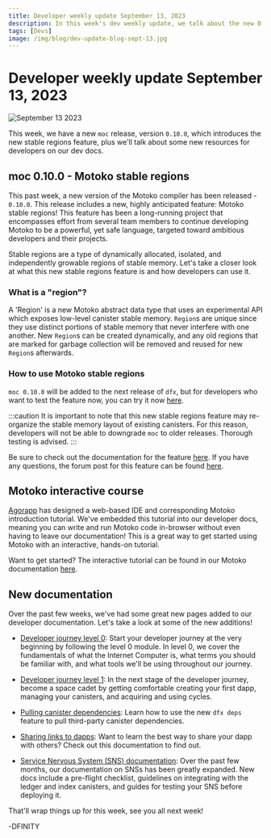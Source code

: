 ```yaml
---
title: Developer weekly update September 13, 2023
description: In this week's dev weekly update, we talk about the new 0.10.0 Motoko release, plus some new resources for developers on our dev docs. 
tags: [Devs]
image: /img/blog/dev-update-blog-sept-13.jpg
---
```


# Developer weekly update September 13, 2023

![September 13 2023](../../static/img/blog/dev-update-blog-sept-13.jpg)

This week, we have a new `moc` release, version `0.10.0`, which introduces the new stable regions feature, plus we'll talk about some new resources for developers on our dev docs. 

## moc 0.10.0 - Motoko stable regions

This past week, a new version of the Motoko compiler has been released - `0.10.0`. This release includes a new, highly anticipated feature: Motoko stable regions! This feature has been a long-running project that encompasses effort from several team members to continue developing Motoko to be a powerful, yet safe language, targeted toward ambitious developers and their projects. 

Stable regions are a type of dynamically allocated, isolated, and independently growable regions of stable memory. Let's take a closer look at what this new stable regions feature is and how developers can use it.

### What is a "region"? 

A 'Region' is a new Motoko abstract data type that uses an experimental API which exposes low-level canister stable memory. `Region`s are unique since they use distinct portions of stable memory that never interfere with one another. New `Region`s can be created dynamically, and any old regions that are marked for garbage collection will be removed and reused for new `Region`s afterwards. 

### How to use Motoko stable regions

`moc 0.10.0` will be added to the next release of `dfx`, but for developers who want to test the feature now, you can try it now [here](https://github.com/dfinity/motoko/releases).

:::caution
It is important to note that this new stable regions feature may re-organize the stable memory layout of existing canisters. For this reason, developers will not be able to downgrade `moc` to older releases. Thorough testing is advised.
:::

Be sure to check out the documentation for the feature [here](https://github.com/dfinity/motoko/blob/master/doc/md/stable-regions.md). If you have any questions, the forum post for this feature can be found [here](https://forum.dfinity.org/t/motoko-stable-regions/19182).

## Motoko interactive course

[Agorapp](https://agorapp.dev/) has designed a web-based IDE and corresponding Motoko introduction tutorial. We've embedded this tutorial into our developer docs, meaning you can write and run Motoko code in-browser without even having to leave our documentation! This is a great way to get started using Motoko with an interactive, hands-on tutorial. 

Want to get started? The interactive tutorial can be found in our Motoko documentation [here](https://internetcomputer.org/docs/current/motoko/tutorial).

## New documentation 

Over the past few weeks, we've had some great new pages added to our developer documentation. Let's take a look at some of the new additions!

- [Developer journey level 0](/docs/tutorials/developer-journey/level-0/index.md): Start your developer journey at the very beginning by following the level 0 module. In level 0, we cover the fundamentals of what the Internet Computer is, what terms you should be familiar with, and what tools we'll be using throughout our journey. 

- [Developer journey level 1](/docs/tutorials/developer-journey/level-1/index.md): In the next stage of the developer journey, become a space cadet by getting comfortable creating your first dapp, managing your canisters, and acquiring and using cycles.

- [Pulling canister dependencies](/docs/developer-docs/setup/pulling-canister-dependencies.md): Learn how to use the new `dfx deps` feature to pull third-party canister dependencies. 

- [Sharing links to dapps](/docs/developer-docs/production/social-sharing.md): Want to learn the best way to share your dapp with others? Check out this documentation to find out. 

- [Service Nervous System (SNS) documentation](/docs/developer-docs/integrations/sns/index.md): Over the past few months, our documentation on SNSs has been greatly expanded. New docs include a pre-flight checklist, guidelines on integrating with the ledger and index canisters, and guides for testing your SNS before deploying it. 

That'll wrap things up for this week, see you all next week!

-DFINITY
